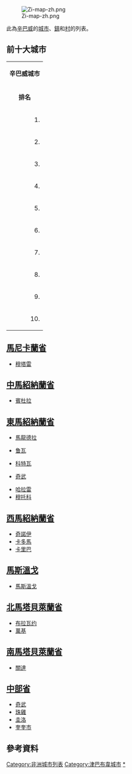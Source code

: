 [[Image:Zi-map-zh.png|thumb]]

此為[[辛巴威|辛巴威]]的[[城市|城市]]、[[鎮|鎮]]和[[村|村]]的列表。

==前十大城市==
{| class="wikitable"  
|-----
|colspan="8" align="center" bgcolor="#FFA500" | '''辛巴威城市'''
|-----
|rowspan="2" align="center" bgcolor="#98FB98" | '''排名''' || rowspan="2" align="center" bgcolor="#98FB98" | '''城市''' || colspan="4" align="center" bgcolor="#98FB98" | '''人口''' || rowspan="2" align="center" bgcolor="#98FB98" | '''省份''' || rowspan="2" align="center" bgcolor="#98FB98" | '''圖片'''
|-----
|align="center" bgcolor="#98FB98" | '''1982年人口普查'''<ref>{{cite web | url=http://books.google.com.tw/books?id=zfeyAAAAIAAJ | title=1982 Population Census: A Preliminary Assessment |publisher=Central Statistical Office | date=1984 | accessdate=2013-07-08 | author=Zimbabwe Central Statistical Office}}</ref> || align="center" bgcolor="#98FB98" | '''1992年人口普查'''<ref>{{cite web | url=http://books.google.com.tw/books?id=EB7wAAAAMAAJ | title=Census 1992: In-depth analysis report |publisher=Central Statistical Office | date=1997 | accessdate=2013-07-08 | author=Zimbabwe Central Statistical Office}}</ref> || align="center" bgcolor="#98FB98" | '''2002年人口普查'''<ref>{{cite web | url=http://books.google.com.tw/books?id=WfayAAAAIAAJ| title=Census 2002: Zimbabwe : preliminary report |publisher=Central Statistical Office | date=2002 | accessdate=2013-07-08 | author=Zimbabwe Central Statistical Office}}</ref> || align="center" bgcolor="#98FB98"| '''2007年估計'''
|-----
|align=right | 1. ||  [[哈拉雷|哈拉雷]] || align=right | 656,011 || align=right | 1,189,103 || align=right | 1,444,534|| align=right | 1,607,022 ||  [[哈拉雷|哈拉雷]] || [[File:Harare.jpg|250px]]
|-----
|align=right | 2. ||  [[布拉瓦约|布拉瓦约]] || align=right | 413,814 || align=right | 621,742 || align=right | 676,787 ||align=right | 713,340 ||  [[布拉瓦约|布拉瓦约]] || [[File:Bulavayo_22032005.jpg|250px]]
|-----
|align=right | 3. || {{link-en|奇通圭扎|Chitungwiza}} || align=right | 172,556 || align=right | 274,912 ||align=right | 321,782 || align=right | 352,204 ||  [[哈拉雷|哈拉雷]] || [[File:Chitungwiza_Shopping_Center.jpg|250px]]
|-----
|align=right | 4. ||  [[穆塔雷|穆塔雷]] || align=right | 69,621 || align=right | 131,367 || align=right | 170,106 ||align=right | 193,629 ||  [[馬尼卡蘭省|馬尼卡蘭省]] || [[File:Chitungwiza_Shopping_Center.jpg|250px]]
|-----
|align=right | 5. ||  [[圭洛|圭洛]] || align=right | 78,918 || align=right | 128,037 || align=right | 141,260 ||align=right | 148,935 ||  [[中部省_(津巴布韋)|中部省]] || [[File:Boggies_clock_Gweru.jpg|250px]]
|-----
|align=right | 6. ||  [[奎奎市|奎奎市]] || align=right | 47,607 || align=right | 75,425 || align=right | 93,072 ||align=right | 103,210 ||  [[中部省_(津巴布韋)|中部省]] || [[File:Kwekwe.jpg|250px]]
|-----
|align=right | 7. ||  [[卡多馬|卡多馬]] || align=right | 44,613 || align=right | 67,750 || align=right | 76,173 ||align=right | 81,008 ||  [[西馬紹納蘭省|西馬紹納蘭省]] || [[File:Kadoma_Townhall,_2002.JPG|250px]]
|-----
|align=right | 8. ||  [[馬斯溫戈|馬斯溫戈]]|| align=right | 30,523 || align=right | 51,743 || align=right | 69,993 ||align=right | 80,630 ||  [[馬斯溫戈|馬斯溫戈]] || 
|-----
|align=right | 9. ||  [[奇諾伊|奇諾伊]] || align=right | 24,322 || align=right | 43,054 || align=right | 56,794 ||align=right | 65,109 ||  [[西馬紹納蘭省|西馬紹納蘭省]] || 
|-----
|align=right | 10. ||  [[馬龍德拉|馬龍德拉]] || align=right | 19,971 || align=right | 39,384 || align=right | 52,283 ||align=right | 60,291 ||  [[東馬紹納蘭省|東馬紹納蘭省]] || 
|}

==[[馬尼卡蘭省|馬尼卡蘭省]]==

*[[穆塔雷|穆塔雷]]

==[[中馬紹納蘭省|中馬紹納蘭省]]==

*[[賓杜拉|賓杜拉]]

==[[東馬紹納蘭省|東馬紹納蘭省]]==
*[[馬龍德拉|馬龍德拉]]

*[[鲁瓦_(津巴布韦)|鲁瓦]]

*[[科特瓦|科特瓦]]

*[[奇武|奇武]]

*[[哈拉雷|哈拉雷]] 
*[[穆托科|穆托科]]

==[[西馬紹納蘭省|西馬紹納蘭省]]==
*[[奇諾伊|奇諾伊]]
*[[卡多馬|卡多馬]]
*[[卡里巴|卡里巴]]

==[[馬斯溫戈|馬斯溫戈]]==
*[[馬斯溫戈|馬斯溫戈]]

==[[北馬塔貝萊蘭省|北馬塔貝萊蘭省]]==
*[[布拉瓦约|布拉瓦约]] 
*[[萬基|萬基]]

==[[南馬塔貝萊蘭省|南馬塔貝萊蘭省]]==
*[[關達|關達]]

==[[中部省_(津巴布韋)|中部省]]==
*[[奇武|奇武]]
*[[珠雞|珠雞]]
*[[圭洛|圭洛]] 
*[[奎奎市|奎奎市]]

==參考資料==
{{reflist|3}}

[[Category:非洲城市列表|Category:非洲城市列表]]
[[Category:津巴布韋城市|Category:津巴布韋城市]]
[[Category:辛巴威聚居地|*]]